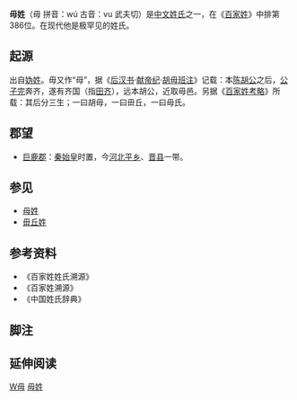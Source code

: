 {{姓氏
|姓氏=毋
|拼音=Wú
|中国大陆=Wu
|台湾=
|香港=
|澳门=
|新加坡=
|马来西亚=
|越南=Vô
|韩国=무
|反切=武夫切
|同音字=
|堂号=
|郡望=[[巨鹿郡|巨鹿郡]]
}}

'''毋姓'''（毋 拼音：wú 古音：vu 武夫切）是[[中文姓氏|中文姓氏]]之一，在《[[百家姓|百家姓]]》中排第386位。在现代他是极罕见的姓氏。

== 起源 ==
出自[[妫姓|妫姓]]。毋又作“母”，据《[[后汉书|后汉书]]·[[汉献帝|献帝纪]]·[[胡毋班|胡毋班注]]》记载：本[[陈胡公|陈胡公]]之后，[[公子完|公子完]]奔齐，遂有齐国（指[[田齐|田齐]]），远本胡公，近取毋邑。另据《[[百家姓考略|百家姓考略]]》所载：其后分三生；一曰胡毋，一曰毌丘，一曰毋氏。

== 郡望 ==
*[[巨鹿郡|巨鹿郡]]：[[秦始皇|秦始皇]]时置，今[[河北|河北]][[平乡|平乡]]、[[晋县|晋县]]一带。

==参见==
*[[母姓_(姓氏)|母姓]]
*[[毌丘姓|毌丘姓]]

== 参考资料 ==
{{Reflist|2}}
*《百家姓姓氏溯源》
*《百家姓溯源》
*《中国姓氏辞典》

==脚注==
<references group="注释"/>

== 延伸阅读 ==
{{Wikisource further reading}}

[[Category:漢姓|W毋]]
[[Category:毋姓|]]